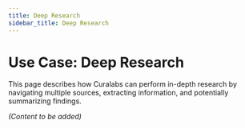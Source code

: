 ```yaml
---
title: Deep Research
sidebar_title: Deep Research
---
```


# Use Case: Deep Research

This page describes how Curalabs can perform in-depth research by navigating multiple sources, extracting information, and potentially summarizing findings.

*(Content to be added)*
